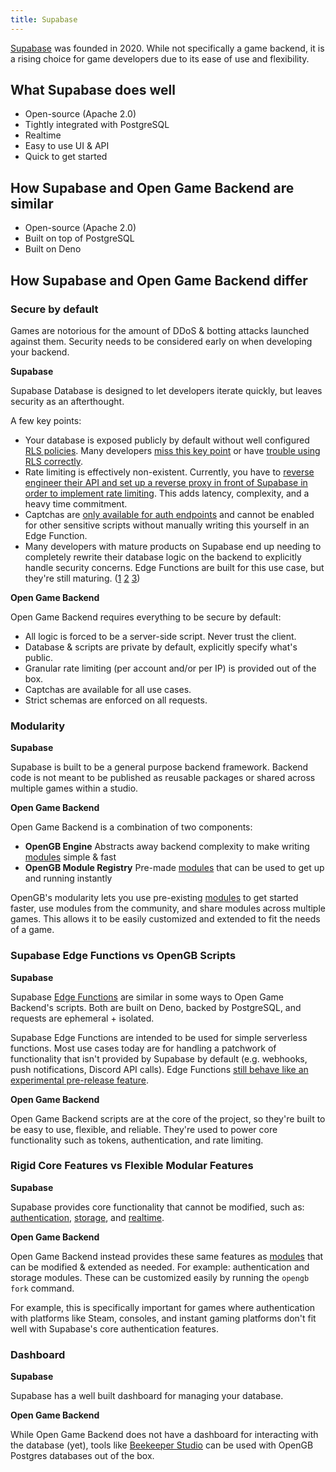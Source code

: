 ```yaml
---
title: Supabase
---
```


[Supabase](https://supabase.com/) was founded in 2020. While not specifically a game backend, it is a rising choice for game developers due to its ease of use and flexibility.

## What Supabase does well

- Open-source (Apache 2.0)
- Tightly integrated with PostgreSQL
- Realtime
- Easy to use UI & API
- Quick to get started

## How Supabase and Open Game Backend are similar

- Open-source (Apache 2.0)
- Built on top of PostgreSQL
- Built on Deno

## How Supabase and Open Game Backend differ

### Secure by default

Games are notorious for the amount of DDoS & botting attacks launched against them. Security needs to be considered early on when developing your backend.

**Supabase**

Supabase Database is designed to let developers iterate quickly, but leaves security as an afterthought.

A few key points:

- Your database is exposed publicly by default without well configured [RLS policies](https://supabase.com/docs/guides/database/postgres/row-level-security). Many developers [miss this key point](https://saifur-rahman.com/supabase-private-schema.html) or have [trouble using RLS correctly](https://maxlynch.com/2023/11/04/tips-for-row-level-security-rls-in-postgres-and-supabase/).
- Rate limiting is effectively non-existent. Currently, you have to [reverse engineer their API and set up a reverse proxy in front of Supabase in order to implement rate limiting](https://www.reddit.com/r/Supabase/comments/17jxcdc/supabase_security_concerns/). This adds latency, complexity, and a heavy time commitment.
- Captchas are [only available for auth endpoints](https://supabase.com/docs/guides/platform/going-into-prod#abuse-prevention) and cannot be enabled for other sensitive scripts without manually writing this yourself in an Edge Function.
- Many developers with mature products on Supabase end up needing to completely rewrite their database logic on the backend to explicitly handle security concerns. Edge Functions are built for this use case, but they're still maturing. ([1](https://github.com/supabase/edge-runtime/issues/212) [2](https://github.com/supabase/supabase/issues/12293#issuecomment-2028699985) [3](https://news.ycombinator.com/item?id=36005966))

**Open Game Backend**

Open Game Backend requires everything to be secure by default:

- All logic is forced to be a server-side script. Never trust the client.
- Database & scripts are private by default, explicitly specify what's public.
- Granular rate limiting (per account and/or per IP) is provided out of the box.
- Captchas are available for all use cases.
- Strict schemas are enforced on all requests.

### Modularity

**Supabase**

Supabase is built to be a general purpose backend framework. Backend code is not meant to be published as reusable packages or shared across multiple games within a studio.

**Open Game Backend**

Open Game Backend is a combination of two components:

- **OpenGB Engine** Abstracts away backend complexity to make writing [modules](/modules) simple & fast
- **OpenGB Module Registry** Pre-made [modules](/modules) that can be used to get up and running instantly

OpenGB's modularity lets you use pre-existing [modules](/modules) to get started faster, use modules from the community, and share modules across multiple games.  This allows it to be easily customized and extended to fit the needs of a game.

### Supabase Edge Functions vs OpenGB Scripts

**Supabase**

Supabase [Edge Functions](https://supabase.com/docs/guides/functions/quickstart) are similar in some ways to Open Game Backend's scripts. Both are built on Deno, backed by PostgreSQL, and requests are ephemeral + isolated.

Supabase Edge Functions are intended to be used for simple serverless functions. Most use cases today are for handling a patchwork of functionality that isn't provided by Supabase by default (e.g. webhooks, push notifications, Discord API calls). Edge Functions [still behave like an experimental pre-release feature](https://github.com/supabase/supabase/issues/12293#issuecomment-2028699985).

**Open Game Backend**

Open Game Backend scripts are at the core of the project, so they're built to be easy to use, flexible, and reliable. They're used to power core functionality such as tokens, authentication, and rate limiting. 

### Rigid Core Features vs Flexible Modular Features

**Supabase**

Supabase provides core functionality that cannot be modified, such as: [authentication](https://supabase.com/docs/guides/auth), [storage](https://supabase.com/docs/guides/storage), and [realtime](https://supabase.com/docs/guides/realtime).

**Open Game Backend**

Open Game Backend instead provides these same features as [modules](/modules) that can be modified & extended as needed. For example: authentication and storage modules. These can be customized easily by running the `opengb fork` command.

For example, this is specifically important for games where authentication with platforms like Steam, consoles, and instant gaming platforms don't fit well with Supabase's core authentication features.

### Dashboard

**Supabase**

Supabase has a well built dashboard for managing your database.

**Open Game Backend**

While Open Game Backend does not have a dashboard for interacting with the database (yet), tools like [Beekeeper Studio](https://www.beekeeperstudio.io/) can be used with OpenGB Postgres databases out of the box.
